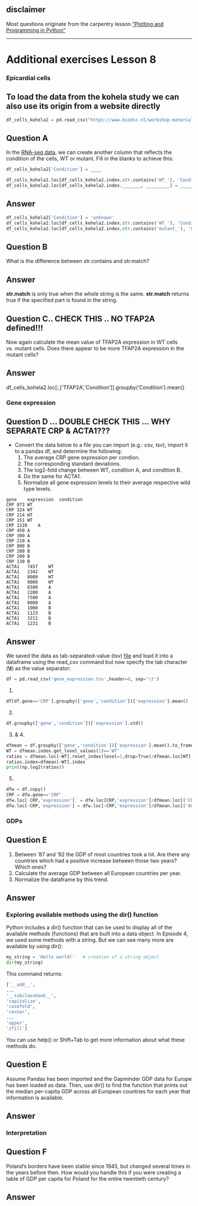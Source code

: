 
::: {.callout-note}
## disclaimer
Most questions originate from the carpentry lesson ["Plotting and Programming in Python"](http://swcarpentry.github.io/python-novice-gapminder/)
:::
---

# Additional exercises Lesson 8


### Epicardial cells
::: {.callout-note appearance="simple"}
## To load the data from the kohela study we can also use its origin from a website directly

```Python
df_cells_kohela2 = pd.read_csv("https://www.biodsc.nl/workshop-materials/py-intro/kohela-et-al.csv",header=0,index_col=0)
```
:::
::: {.callout-tip icon='false'}
## Question A
In the [RNA-seq data](https://www.biodsc.nl/workshop-materials/py-intro/kohela-et-al.csv), we can create another column that reflects the condition
of the cells, WT or mutant. Fill in the blanks to achieve this:

```python
df_cells_kohela2['Condition'] = ____

df_cells_kohela2.loc[df_cells_kohela2.index.str.contains('WT_'), 'Condition'] = ____
df_cells_kohela2.loc[df_cells_kohela2.index._______, _________] = ______
```
:::

::: {.callout-caution collapse='true' icon='false'}
## Answer

```Python
df_cells_kohela2['Condition'] = 'unknown'
df_cells_kohela2.loc[df_cells_kohela2.index.str.contains('WT_'), 'Condition'] = 'WT'
df_cells_kohela2.loc[df_cells_kohela2.index.str.contains('mutant_'), 'Condition'] = 'mutant'
```

:::

::: {.callout-tip icon='false'}
## Question B
What is the difference between str.contains and str.match?
:::
::: {.callout-caution collapse='true' icon='false'}
## Answer
**str.match** is only true when the whole string is the same. **str.match** returns true if the specified part is found in the string.
:::


::: {.callout-tip icon='false'}
## Question C.. CHECK THIS .. NO TFAP2A defined!!!

Now again calculate the mean value of TFAP2A expression in WT cells vs. mutant cells. 
Does there appear to be more TFAP2A expression in the mutant cells?
:::
::: {.callout-caution collapse='true' icon='false'}
## Answer
df_cells_kohela2.loc[:,['TFAP2A','Condition']].groupby('Condition').mean()
:::

### Gene expression

::: {.callout-tip icon='false'}
## Question D ... DOUBLE CHECK THIS ... WHY SEPARATE CRP & ACTA1??? 
- Convert the data below to a file you can import (e.g.: csv, tsv), import it to a pandas df, and determine the following:
    1. The average CRP gene expression per condion.
    2. The corresponding standard deviations.
    3. The log2-fold change between WT, condition A, and condition B.
    4. Do the same for ACTA1.
    5. Normalize all gene expression levels to their average respective wild type levels.

```
gene	expression	condition
CRP	873	WT
CRP	324	WT
CRP	214	WT
CRP	151	WT
CRP	1220	A
CRP	450	A
CRP	300	A
CRP	210	A
CRP	800	B
CRP	200	B
CRP	200	B
CRP	130	B
ACTA1	7457	WT
ACTA1	2342	WT
ACTA1	8000	WT
ACTA1	9000	WT
ACTA1	6500	A
ACTA1	2200	A
ACTA1	7500	A
ACTA1	8000	A
ACTA1	1000	B
ACTA1	1123	B
ACTA1	3211	B
ACTA1	1231	B
```

:::


::: {.callout-caution collapse='true' icon='false'}
## Answer
We saved the data as tab-separated-value (tsv) [file](gene_expression.tsv) and load it into a dataframe using the read_csv command but now specify the tab character (**\\t**) as the value separator:

```Python
df = pd.read_csv('gene_expression.tsv',header=0, sep='\t')
```

1. 
```Python
df[df.gene=='CRP'].groupby(['gene','condition'])['expression'].mean()
```
2. 
```Python
df.groupby(['gene','condition'])['expression'].std()
```

3. & 4.
```Python
dfmean = df.groupby(['gene','condition'])['expression'].mean().to_frame()
WT = dfmean.index.get_level_values(1)=='WT'
ratios = dfmean.loc[~WT].reset_index(level=1,drop=True)/dfmean.loc[WT].reset_index(level=1,drop=True)
ratios.index=dfmean[~WT].index
print(np.log2(ratios))
```

5. 
```Python
dfw = df.copy()
CRP = dfw.gene=='CRP'
dfw.loc[ CRP,'expression']  = dfw.loc[CRP,'expression']/dfmean.loc[('CRP','WT')].values
dfw.loc[~CRP,'expression'] = dfw.loc[~CRP,'expression']/dfmean.loc[('ACTA1','WT')].values
```
:::



### GDPs
::: {.callout-tip icon='false'}
## Question E

1. Between '87 and '92 the GDP of most countries took a hit. Are there any countries which had a positive increase between those two years? Which ones?
2. Calculate the average GDP between all European countries per year.
3. Normalize the dataframe by this trend.
:::


::: {.callout-caution collapse='true' icon='false'}
## Answer
:::


### Exploring available methods using the dir() function

Python includes a dir() function that can be used to display all of the available methods (functions) that are built into a data object. In Episode 4, we used some methods with a string. But we can see many more are available by using dir():

```python
my_string = 'Hello world!'   # creation of a string object 
dir(my_string)
```

This command returns:

```python
['__add__',
...
'__subclasshook__',
'capitalize',
'casefold',
'center',
...
'upper',
'zfill']
```

You can use help() or Shift+Tab to get more information about what these methods do.

::: {.callout-tip icon='false'}
## Question E
Assume Pandas has been imported and the Gapminder GDP data for Europe has been loaded as data. Then, use dir() to find the function that prints out the median per-capita GDP across all European countries for each year that information is available.
:::

::: {.callout-caution collapse='true' icon='false'}
## Answer
:::

### Interpretation
::: {.callout-tip icon='false'}
## Question F
Poland’s borders have been stable since 1945, but changed several times in the years before then. How would you handle this if you were creating a table of GDP per capita for Poland for the entire twentieth century?
:::

::: {.callout-caution collapse='true' icon='false'}
## Answer
:::
